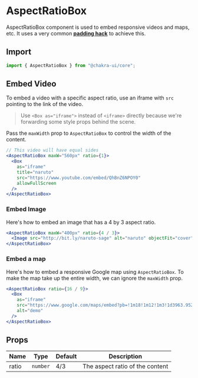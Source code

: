 
<SEO
  title="AspectRatioBox"
  description="AspectRatioBox component is used to embed responsive videos and maps, etc. It
uses a very common padding hack"
/>

# AspectRatioBox

AspectRatioBox component is used to embed responsive videos and maps, etc. It
uses a very common
[**padding hack**](https://css-tricks.com/aspect-ratio-boxes/) to achieve this.

## Import

```js
import { AspectRatioBox } from "@chakra-ui/core";
```

## Embed Video

To embed a video with a specific aspect ratio, use an iframe with `src` pointing
to the link of the video.

> Use `<Box as="iframe">` instead of `<iframe>` directly because we're
> forwarding some style props behind the scene.

Pass the `maxWidth` prop to `AspectRatioBox` to control the width of the
content.

```jsx
// This video will have equal sides
<AspectRatioBox maxW="560px" ratio={1}>
  <Box
    as="iframe"
    title="naruto"
    src="https://www.youtube.com/embed/QhBnZ6NPOY0"
    allowFullScreen
  />
</AspectRatioBox>
```

### Embed Image

Here's how to embed an image that has a 4 by 3 aspect ratio.

```jsx
<AspectRatioBox maxW="400px" ratio={4 / 3}>
  <Image src="http://bit.ly/naruto-sage" alt="naruto" objectFit="cover" />
</AspectRatioBox>
```

### Embed a map

Here's how to embed a responsive Google map using `AspectRatioBox`. To make the
map take up the entire width, we can ignore the `maxWidth` prop.

```jsx
<AspectRatioBox ratio={16 / 9}>
  <Box
    as="iframe"
    src="https://www.google.com/maps/embed?pb=!1m18!1m12!1m3!1d3963.952912260219!2d3.375295414770757!3d6.5276316452784755!2m3!1f0!2f0!3f0!3m2!1i1024!2i768!4f13.1!3m3!1m2!1s0x103b8b2ae68280c1%3A0xdc9e87a367c3d9cb!2sLagos!5e0!3m2!1sen!2sng!4v1567723392506!5m2!1sen!2sng"
    alt="demo"
  />
</AspectRatioBox>
```

## Props

| Name  | Type     | Default | Description                     |
| ----- | -------- | ------- | ------------------------------- |
| ratio | `number` | 4/3     | The aspect ratio of the content |

